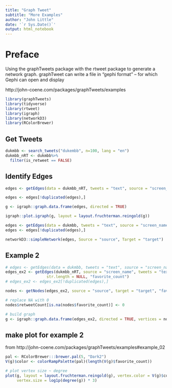 ```yaml
---
title: "Graph Tweet"
subtitle: "More Examples"
author: "John Little"
date: '`r Sys.Date()`'
output: html_notebook
---
```


# Preface

Using the graphTweets package with the rtweet package to generate a network graph.  graphTweet can write a file in "gephi format" -- for which Gephi can open and display

http://john-coene.com/packages/graphTweets/examples

```r
library(graphTweets)
library(tidyverse)
library(rtweet)
library(igraph)
library(networkD3)
library(RColorBrewer)
```

## Get Tweets
```r
dukmbb <- search_tweets("dukembb", n=100, lang = "en")
dukmbb_nRT <- dukmbb%>% 
  filter(is_retweet == FALSE)
```


## Identify Edges
```r
edges <- getEdges(data = dukmbb_nRT, tweets = "text", source = "screen_name")

edges <- edges[!duplicated(edges),]

g <- igraph::graph.data.frame(edges, directed = TRUE)

igraph::plot.igraph(g, layout = layout.fruchterman.reingold(g))

```

```r
edges <- getEdges(data = dukmbb, tweets = "text", source = "screen_name")
edges <- edges[!duplicated(edges),]

networkD3::simpleNetwork(edges, Source = "source", Target = "target")
```

## Example 2

```r

# edges <- getEdges(data = dukmbb, tweets = "text", source = "screen_name")
edges_ex2 <- getEdges(dukmbb_nRT, source = "screen_name", tweets = "text", 
                  str.length = NULL, "favorite_count")
# edges_ex2 <- edges_ex2[!duplicated(edges),]

nodes <- getNodes(edges_ex2, source = "source", target = "target", "favorite_count")

# replace NA with 0
nodes$retweetCount[is.na(nodes$favorite_count)] <- 0

# build graph
g <- igraph::graph.data.frame(edges_ex2, directed = TRUE, vertices = nodes)

```


## make plot for example 2
from http://john-coene.com/packages/graphTweets/examples#example_02

```r
pal <- RColorBrewer:::brewer.pal(5, "Dark2")
V(g)$color <- colorRampPalette(pal)(length(V(g)$favorite_count))

# plot vertex size ~ degree
plot(g, layout = layout.fruchterman.reingold(g), vertex.color = V(g)$color,
     vertex.size = log1p(degree(g)) * 3)
```

